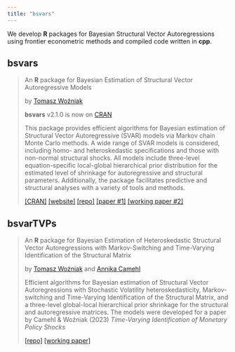 ```yaml
---
title: "bsvars"
---
```


We develop **R** packages for Bayesian Structural Vector Autoregressions using frontier econometric methods and compiled code written in **cpp**.

## bsvars

> An **R** package for Bayesian Estimation of Structural Vector Autoregressive Models
>
> by [Tomasz Woźniak](https://github.com/donotdespair)
>
> **bsvars** v2.1.0 is now on [CRAN](https://cran.r-project.org/package=bsvars)
>
> This package provides efficient algorithms for Bayesian estimation of Structural Vector Autoregressive (SVAR) models via Markov chain Monte Carlo methods. A wide range of SVAR models is considered, including homo- and heteroskedastic specifications and those with non-normal structural shocks. All models include three-level equation-specific local-global hierarchical prior distribution for the estimated level of shrinkage for autoregressive and structural parameters. Additionally, the package facilitates predictive and structural analyses with a variety of tools and methods.
>
> [[CRAN]](https://cran.r-project.org/package=bsvars) [[website]](https://bsvars.github.io/bsvars/) [[repo]](https://github.com/bsvars/bsvars) [[paper #1]](https://doi.org/10.1016/j.jedc.2020.103862) [[working paper #2]](https://doi.org/10.13140%2FRG.2.2.19492.55687)

## bsvarTVPs

> An **R** package for Bayesian Estimation of Heteroskedastic Structural Vector Autoregressions with Markov-Switching and Time-Varying Identification of the Structural Matrix
>
> by [Tomasz Woźniak](https://github.com/donotdespair) and [Annika Camehl](https://github.com/aschnuecker)
>
> Efficient algorithms for Bayesian estimation of Structural Vector Autoregressions with Stochastic Volatility heteroskedasticity, Markov-switching and Time-Varying Identification of the Structural Matrix, and a three-level global-local hierarchical prior shrinkage for the structural and autoregressive matrices. The models were developed for a paper by Camehl & Woźniak (2023) *Time-Varying Identification of Monetary Policy Shocks*
> 
> [[repo]](https://github.com/bsvars/bsvarTVPs) [[working paper]](https://arxiv.org/abs/2311.05883)